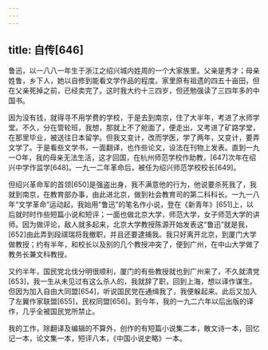 ```yaml
---
---
---
```

title: 自传[646]
---




鲁迅，以一八八一年生于浙江之绍兴城内姓周的一个大家族里。父亲是秀才；母亲姓鲁，乡下人，她以自修到能看文学作品的程度。家里原有祖遗的四五十亩田，但在父亲死掉之前，已经卖完了。这时我大约十三四岁，但还勉强读了三四年多的中国书。

因为没有钱，就得寻不用学费的学校，于是去到南京，住了大半年，考进了水师学堂。不久，分在管轮班，我想，那就上不了舱面了，便走出，又考进了矿路学堂，在那里毕业，被送往日本留学。但我又变计，改而学医，学了两年，又变计，要弄文学了。于是看些文学书，一面翻译，也作些论文，设法在刊物上发表。直到一九一○年，我的母亲无法生活，这才回国，在杭州师范学校作助教，[647]次年在绍兴中学作监学[648]。一九一二年革命后，被任为绍兴师范学校校长[649]。

但绍兴革命军的首领[650]是强盗出身，我不满意他的行为，他说要杀死我了，我就到南京，在教育部办事，由此进北京，做到社会教育司的第二科科长。一九一八年“文学革命”运动起，我始用“鲁迅”的笔名作小说，登在《新青年》[651]上，以后就时时作些短篇小说和短评；一面也做北京大学，师范大学，女子师范大学的讲师。因为做评论，敌人就多起来，北京大学教授陈源开始发表这“鲁迅”就是我，[652]由此弄到段祺瑞将我撤职，并且还要逮捕我。我只好离开北京，到厦门大学做教授；约有半年，和校长以及别的几个教授冲突了，便到广州，在中山大学做了教务长兼文科教授。

又约半年，国民党北伐分明很顺利，厦门的有些教授就也到广州来了，不久就清党[653]，我一生从未见过有这么杀人的，我就辞了职，回到上海，想以译作谋生。但因为加入自由大同盟[654]，听说国民党在通缉我了，我便躲起来。此后又加入了左翼作家联盟[655]，民权同盟[656]。到今年，我的一九二六年以后出版的译作，几乎全被国民党所禁止。

我的工作，除翻译及编辑的不算外，创作的有短篇小说集二本，散文诗一本，回忆记一本，论文集一本，短评八本，《中国小说史略》一本。